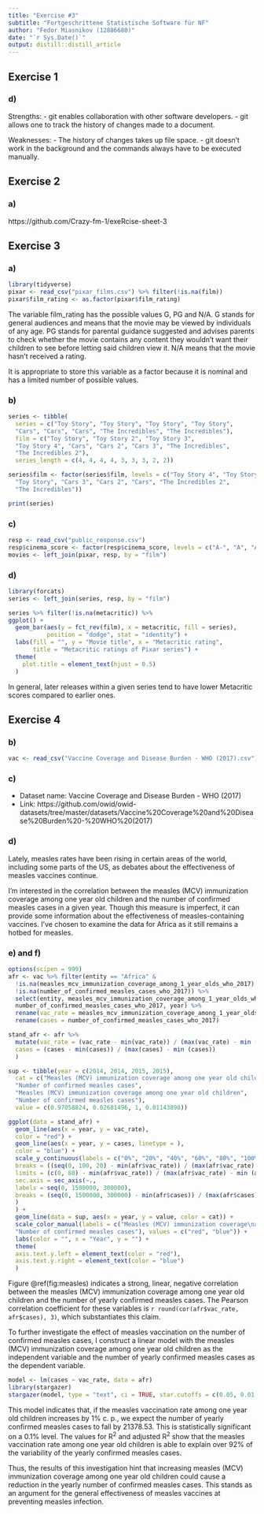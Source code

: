 ```yaml
---
title: "Exercise #3"
subtitle: "Fortgeschrittene Statistische Software für NF"
author: "Fedor Miasnikov (12886680)"
date: "`r Sys.Date()`"
output: distill::distill_article
---
```


## Exercise 1

### d)

Strengths:
- git enables collaboration with other software developers.
- git allows one to track the history of changes made to a document.

Weaknesses:
- The history of changes takes up file space.
- git doesn't work in the background and the commands always have to be executed manually.

## Exercise 2

### a)

https://github.com/Crazy-fm-1/exeRcise-sheet-3

## Exercise 3

### a)

```r
library(tidyverse)
pixar <- read_csv("pixar_films.csv") %>% filter(!is.na(film))
pixar$film_rating <- as.factor(pixar$film_rating)
```

The variable film_rating has the possible values G, PG and N/A. G stands for general audiences and means that the movie may be viewed by individuals of any age. PG stands for parental guidance suggested and advises parents to check whether the movie contains any content they wouldn't want their children to see before letting said children view it. N/A means that the movie hasn't received a rating.

It is appropriate to store this variable as a factor because it is nominal and has a limited number of possible values.

### b)

```r
series <- tibble(
  series = c("Toy Story", "Toy Story", "Toy Story", "Toy Story",
  "Cars", "Cars", "Cars", "The Incredibles", "The Incredibles"),
  film = c("Toy Story", "Toy Story 2", "Toy Story 3",
  "Toy Story 4", "Cars", "Cars 2", "Cars 3", "The Incredibles",
  "The Incredibles 2"),
  series_length = c(4, 4, 4, 4, 3, 3, 3, 2, 2))

series$film <- factor(series$film, levels = c("Toy Story 4", "Toy Story 3", "Toy Story 2",
  "Toy Story", "Cars 3", "Cars 2", "Cars", "The Incredibles 2",
  "The Incredibles"))

print(series)
```

### c)

```r
resp <- read_csv("public_response.csv")
resp$cinema_score <- factor(resp$cinema_score, levels = c("A-", "A", "A+"))
movies <- left_join(pixar, resp, by = "film")
```

### d)

```r
library(forcats)
series <- left_join(series, resp, by = "film")

series %>% filter(!is.na(metacritic)) %>%
ggplot() +
  geom_bar(aes(y = fct_rev(film), x = metacritic, fill = series),
           position = "dodge", stat = "identity") +
  labs(fill = "", y = "Movie title", x = "Metacritic rating",
       title = "Metacritic ratings of Pixar series") +
  theme(
    plot.title = element_text(hjust = 0.5)
  )
```

In general, later releases within a given series tend to have lower Metacritic scores compared to earlier ones.

## Exercise 4

### b)

```r
vac <- read_csv("Vaccine Coverage and Disease Burden - WHO (2017).csv") %>% janitor::clean_names()
```

### c)

- Dataset name: Vaccine Coverage and Disease Burden - WHO (2017)
- Link: https://github.com/owid/owid-datasets/tree/master/datasets/Vaccine%20Coverage%20and%20Disease%20Burden%20-%20WHO%20(2017)

### d)

Lately, measles rates have been rising in certain areas of the world, including some parts of the US, as debates about the effectiveness of measles vaccines continue.

I'm interested in the correlation between the measles (MCV) immunization coverage among one year old children and the number of confirmed measles cases in a given year. Though this measure is imperfect, it can provide some information about the effectiveness of measles-containing vaccines. I've chosen to examine the data for Africa as it still remains a hotbed for measles.

### e) and f)

```r
options(scipen = 999)
afr <- vac %>% filter(entity == "Africa" &
  !is.na(measles_mcv_immunization_coverage_among_1_year_olds_who_2017) &
  !is.na(number_of_confirmed_measles_cases_who_2017)) %>%
  select(entity, measles_mcv_immunization_coverage_among_1_year_olds_who_2017,
  number_of_confirmed_measles_cases_who_2017, year) %>%
  rename(vac_rate = measles_mcv_immunization_coverage_among_1_year_olds_who_2017) %>%
  rename(cases = number_of_confirmed_measles_cases_who_2017)

stand_afr <- afr %>%
  mutate(vac_rate = (vac_rate - min(vac_rate)) / (max(vac_rate) - min (vac_rate)),
  cases = (cases - min(cases)) / (max(cases) - min (cases))
  )

sup <- tibble(year = c(2014, 2014, 2015, 2015),
  cat = c("Measles (MCV) immunization coverage among one year old children",
  "Number of confirmed measles cases", 
  "Measles (MCV) immunization coverage among one year old children",
  "Number of confirmed measles cases"),
  value = c(0.97058824, 0.02681496, 1, 0.01143898))

ggplot(data = stand_afr) +
  geom_line(aes(x = year, y = vac_rate),
  color = "red") +
  geom_line(aes(x = year, y = cases, linetype = ),
  color = "blue") +
  scale_y_continuous(labels = c("0%", "20%", "40%", "60%", "80%", "100%"),
  breaks = ((seq(0, 100, 20) - min(afr$vac_rate)) / (max(afr$vac_rate) - min (afr$vac_rate))),
  limits = (c(0, 80) - min(afr$vac_rate)) / (max(afr$vac_rate) - min (afr$vac_rate)),
  sec.axis = sec_axis(~.,
  labels = seq(0, 1500000, 300000),
  breaks = (seq(0, 1500000, 300000) - min(afr$cases)) / (max(afr$cases) - min (afr$cases))
  )
  ) +
  geom_line(data = sup, aes(x = year, y = value, color = cat)) +
  scale_color_manual(labels = c("Measles (MCV) immunization coverage\namong one year old children",
  "Number of confirmed measles cases"), values = c("red", "blue")) +
  labs(color = "", x = "Year", y = "") +
  theme(
  axis.text.y.left = element_text(color = "red"),
  axis.text.y.right = element_text(color = "blue")
  )
```

Figure \@ref(fig:measles) indicates a strong, linear, negative correlation between the measles (MCV) immunization coverage among one year old children and the number of yearly confirmed measles cases. The Pearson correlation coefficient for these variables is `r round(cor(afr$vac_rate, afr$cases), 3)`, which substantiates this claim.

To further investigate the effect of measles vaccination on the number of confirmed measles cases, I construct a linear model with the measles (MCV) immunization coverage among one year old children as the independent variable and the number of yearly confirmed measles cases as the dependent variable.

```r
model <- lm(cases ~ vac_rate, data = afr)
library(stargazer)
stargazer(model, type = "text", ci = TRUE, star.cutoffs = c(0.05, 0.01, 0.001), ci.level = 0.95)
```

This model indicates that, if the measles vaccination rate among one year old children increases by 1% c. p., we expect the number of yearly confirmed measles cases to fall by 21378.53. This is statistically significant on a 0.1% level. The values for R^2^ and adjusted R^2^ show that the measles vaccination rate among one year old children is able to explain over 92% of the variability of the yearly confirmed measles cases.

Thus, the results of this investigation hint that increasing measles (MCV) immunization coverage among one year old children could cause a reduction in the yearly number of confirmed measles cases. This stands as an argument for the general effectiveness of measles vaccines at preventing measles infection.
